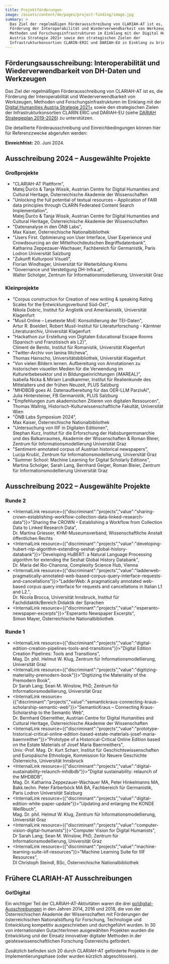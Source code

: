 ```yaml
---
title: Projektförderungen
image: /assets/content/de/pages/project-funding/image.jpg
summary: >
  Das Ziel der regelmäßigen Förderausschreibung von CLARIAH-AT ist es, die
  Förderung der Interoperabilität und Wiederverwendbarkeit von Werkzeugen,
  Methoden und Forschungsinfrastrukturen im Einklang mit der Digital Humanities
  Austria Strategie 2021+ sowie den strategischen Zielen der
  Infrastrukturkonsortien CLARIN-ERIC und DARIAH-EU in Einklang zu bringen.
---
```

## Förderungsausschreibung: Interoperabilität und Wiederverwendbarkeit von DH-Daten und Werkzeugen

Das Ziel der regelmäßigen Förderausschreibung von CLARIAH-AT ist es, die Förderung der Interoperabilität und Wiederverwendbarkeit von Werkzeugen, Methoden und Forschungsinfrastrukturen im Einklang mit der [Digital Humanities Austria Strategie 2021+](https://gams.uni-graz.at/o:clariah.dha-strategie-2021) sowie den strategischen Zielen der Infrastrukturkonsortien CLARIN ERIC und DARIAH-EU (siehe [DARIAH Strategieplan 2019-2026](https://www.dariah.eu/wp-content/uploads/2019/08/Strategic-Plan_2019-2026.pdf)) zu unterstützen.

Die detaillierte Förderausschreibung und Einreichbedingungen können hier für Referenzzwecke abgerufen werden:

<DownloadButton label="Projektförderung - Förderausschreibung herunterladen" href="/assets/content/de/pages/project-funding/clariah-at_2022_callforprojects.docx" />

**Einreichfrist:** 20. Juni 2024.

## Ausschreibung 2024 – Ausgewählte Projekte

### Großprojekte

* "CLARIAH-AT Plattform",\
  Matej Ďurčo & Tanja Wissik, Austrian Centre for Digital Humanities and Cultural Heritage, Österreichische Akademie der Wissenschaften
* "Unlocking the full potential of textual resources – Application of FAIR data principles through CLARIN Federated Content Search Implementation",\
  Matej Ďurčo & Tanja Wissik, Austrian Centre for Digital Humanities and Cultural Heritage, Österreichische Akademie der Wissenschaften
* "Datenanalyse in den ÖNB Labs",\
  Max Kaiser, Österreichische Nationalbibliothek
* "Users First. Optimierung von User Interface, User Experience und Crowdsourcing an der Mittelhochdeutschen Begriffsdatenbank",\
  Katharina Zeppezauer-Wachauer, Fachbereich für Germanistik, Paris Lodron Universität Salzburg
* "Zukunft Kulturpool Visuell", \
  Florian Windhager, Universität für Weiterbildung Krems
* "Governance und Verstetigung DH-Infra.at",\
  Walter Scholger, Zentrum für Informationsmodellierung, Universität Graz

### Kleinprojekte

* "Corpus construction for Creation of new writing & speaking Rating Scales for the Entwicklungsverbund Süd-Ost",\
  Nikola Dobric, Institut für Anglistik und Amerikanistik, Universität Klagenfurt
* "Musil Online – Lesetexte MoE: Konsolidierung der TEI-Daten",\
  Artur R. Boelderl, Robert Musil-Institut für Literaturforschung - Kärntner Literaturarchiv, Universität Klagenfurt
* "Hackathon zur Erstellung von Digitalen Educational Escape Rooms (Spanisch und Französisch als L2)",\
  Climent de Benito, Institut für Romanistik, Universität Klagenfurt
* "Twitter-Archiv von Ianina Ilitcheva",\
  Thomas Hainscho, Universitätsbibliothek, Universität Klagenfurt
* "Von vielen Bildern lernen. Aufbereitung von Annotationen zu historischen visuellen Medien für die Verwendung im Kulturerbebesektor und in Bildungseinrichtungen (iMAREAL)", \
  Isabella Nicka & Miriam Landkammer, Institut für Realienkunde des Mittelalters und der frühen Neuzeit, PLUS Salzburg
* "MHDBDB goes AI. Datenaufbereitung für das OER-LLM ParzivAI", \
  Julia Hintersteiner, FB Germanistik, PLUS Salzburg
* "Empfehlungen zum akademischen Zitieren von digitalen Ressourcen", \
  Thomas Wallnig, Historisch-Kulturwissenschaftliche Fakultät, Universität Wien
* "ÖNB Labs Symposium 2024", \
  Max Kaiser, Österreichische Nationalbibliothek
* "Untersuchung von IIIF in Digitalen Editionen",\
  Stephan Kurz, Institut für die Erforschung der Habsburgermonarchie und des Balkanraumes, Akademie der Wissenschaften & Roman Bleier, Zentrum für Informationsmodellierung Universität Graz
* "Sentiment-annotated corpus of Austrian historical newspapers", \
  Lucija Krušić, Zentrum für Informationsmodellierung, Universität Graz
* "Summer School: Machine Learning for Digital Scholarly Editions",\
  Martina Scholger, Sarah Lang, Bernhard Geiger, Roman Bleier, Zentrum für Informationsmodellierung Universität Graz

## Ausschreibung 2022 – Ausgewählte Projekte

### Runde 2

* <InternalLink resource={{"discriminant":"projects","value":"sharing-crown-establishing-workflow-collection-data-linked-research-data"}}>"Sharing the CROWN – Establishing a Workflow from Collection Data to Linked Research Data"</InternalLink>,\
  Dr. Martina Griesser, KHM-Museumsverband, Wissenschaftliche Anstalt öffentlichen Rechts
* <InternalLink resource={{"discriminant":"projects","value":"developing-hubert-nlp-algorithm-extending-seshat-global-history-databank"}}>"Developing HuBERT: a Natural Language Processing algorithm for extending the Seshat Global History Databank"</InternalLink>,\
  Dr. Maria del Rio-Chanona, Complexity Science Hub, Vienna
* <InternalLink resource={{"discriminant":"projects","value":"ladderweb-pragmatically-annotated-web-based-corpus-query-interface-requests-and-cancellations"}}>"LadderWeb: A pragmatically annotated web-based corpus query interface for requests and cancellations in Italian L1 and L2."</InternalLink>,\
  Dr. Nicola Brocca, Universität Innsbruck, Institut für Fachdidaktik/Bereich Didaktik der Sprachen
* <InternalLink resource={{"discriminant":"projects","value":"esperanto-newspaper-excerpts"}}>"Esperanto Newspaper Excerpts"</InternalLink>,\
  Simon Mayer, Österreichische Nationalbibliothek

### Runde 1

* <InternalLink resource={{"discriminant":"projects","value":"digital-edition-creation-pipelines-tools-and-transitions"}}>"Digital Edition Creation Pipelines: Tools and Transitions"</InternalLink>,\
  Mag. Dr. phil. Helmut W. Klug, Zentrum für Informationsmodellierung, Universität Graz
* <InternalLink resource={{"discriminant":"projects","value":"digitizing-materiality-premodern-book"}}>"Digitizing the Materiality of the Premodern Book"</InternalLink>,\
  Dr Sarah Lang; Sean M. Winslow, PhD, Zentrum für Informationsmodellierung, Universität Graz
* <InternalLink resource={{"discriminant":"projects","value":"semantickraus-connecting-kraus-scholarship-semantic-web"}}>"SemanticKraus – Connecting Kraus-Scholarship to the Semantic Web"</InternalLink>,\
  Dr. Bernhard Oberreither, Austrian Centre for Digital Humanities and Cultural Heritage, Österreichische Akademie der Wissenschaften
* <InternalLink resource={{"discriminant":"projects","value":"prototype-historical-critical-online-edition-based-estate-materials-josef-maria-baernreither"}}>"Prototype of a Historical-Critical Online Edition based on the Estate Materials of Josef Maria Baernreithers"</InternalLink>,\
  Univ.-Prof. Mag. Dr. Kurt Scharr, Institut für Geschichtswissenschaften und Europäische Ethnologie, Kommission für Neuere Geschichte Österreichs, Universität Innsbruck
* <InternalLink resource={{"discriminant":"projects","value":"digital-sustainability-relaunch-mhdbdb"}}>"Digital sustainability: relaunch of the MHDBDB"</InternalLink>,\
  Mag. Dr. Katharina Zeppezauer-Wachauer MA, Peter Hinkelmanns MA, Bakk.techn. Peter Färberböck MA BA, Fachbereich für Germanistik, Paris Lodron Universität Salzburg
* <InternalLink resource={{"discriminant":"projects","value":"digital-edition-white-paper-update"}}>"Updating and enlarging the KONDE Weißbuch"</InternalLink>,\
  Mag. Dr. phil. Helmut W. Klug, Zentrum für Informationsmodellierung, Universität Graz
* <InternalLink resource={{"discriminant":"projects","value":"computer-vision-digital-humanists"}}>"Computer Vision for Digital Humanists"</InternalLink>,\
  Dr Sarah Lang; Sean M. Winslow, PhD, Zentrum für Informationsmodellierung, Universität Graz
* <InternalLink resource={{"discriminant":"projects","value":"machine-learning-suite-iiif-resources"}}>"Machine Learning Suite for IIIF Resources"</InternalLink>,\
  DI Christoph Steindl, BSc, Österreichische Nationalbibliothek

## Frühere CLARIAH-AT Ausschreibungen

### Go!Digital

Ein wichtiger Teil der CLARIAH-AT-Aktivitäten waren die drei [go!digital-Ausschreibungen](https://www.oeaw.ac.at/foerderungen/godigital) in den Jahren 2014, 2016 und 2018, die von der Österreichischen Akademie der Wissenschaften mit Förderungen der österreichischen Nationalstiftung für Forschung, Technologie und Entwicklung kompetitiv ausgeschrieben und durchgeführt wurden. In 30 von internationalen GutachterInnen ausgewählten Projekten wurden die Entwicklung und der Einsatz innovativer digitaler Methoden in der geisteswissenschaftlichen Forschung Österreichs gefördert.

Zusätzlich befinden sich 20 durch CLARIAH-AT geförderte Projekte in der Implementierungsphase (oder wurden kürzlich abgeschlossen).
